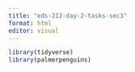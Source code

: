 ```yaml
---
title: "eds-212-day-2-tasks-sec3"
format: html
editor: visual
---
```

```r
library(tidyverse)
library(palmerpenguins)

```

